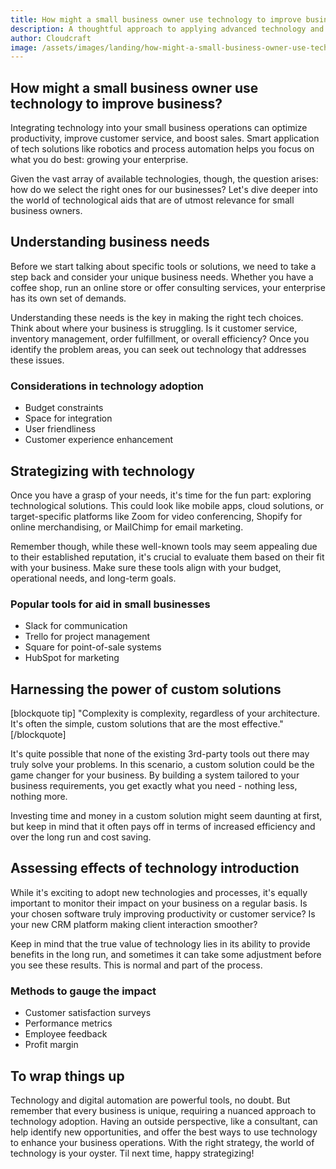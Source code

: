 ```yaml
---
title: How might a small business owner use technology to improve business?
description: A thoughtful approach to applying advanced technology and digital automation tools to improve small business.
author: Cloudcraft
image: /assets/images/landing/how-might-a-small-business-owner-use-technology-to-improve-business.jpg
---
```


## How might a small business owner use technology to improve business?

Integrating technology into your small business operations can optimize productivity, improve customer service, and boost sales. Smart application of tech solutions like robotics and process automation helps you focus on what you do best: growing your enterprise.

Given the vast array of available technologies, though, the question arises: how do we select the right ones for our businesses? Let's dive deeper into the world of technological aids that are of utmost relevance for small business owners.

<ServicesBlurb />

## Understanding business needs

Before we start talking about specific tools or solutions, we need to take a step back and consider your unique business needs. Whether you have a coffee shop, run an online store or offer consulting services, your enterprise has its own set of demands.

Understanding these needs is the key in making the right tech choices. Think about where your business is struggling. Is it customer service, inventory management, order fulfillment, or overall efficiency? Once you identify the problem areas, you can seek out technology that addresses these issues.

### Considerations in technology adoption

 * Budget constraints
 * Space for integration
 * User friendliness
 * Customer experience enhancement

## Strategizing with technology

Once you have a grasp of your needs, it's time for the fun part: exploring technological solutions. This could look like mobile apps, cloud solutions, or target-specific platforms like Zoom for video conferencing, Shopify for online merchandising, or MailChimp for email marketing. 

Remember though, while these well-known tools may seem appealing due to their established reputation, it's crucial to evaluate them based on their fit with your business. Make sure these tools align with your budget, operational needs, and long-term goals.

### Popular tools for aid in small businesses

 * Slack for communication
 * Trello for project management
 * Square for point-of-sale systems
 * HubSpot for marketing

<GetStartedBlurb />

## Harnessing the power of custom solutions

[blockquote tip]
"Complexity is complexity, regardless of your architecture. It's often the simple, custom solutions that are the most effective."
[/blockquote]

It's quite possible that none of the existing 3rd-party tools out there may truly solve your problems. In this scenario, a custom solution could be the game changer for your business. By building a system tailored to your business requirements, you get exactly what you need - nothing less, nothing more. 

Investing time and money in a custom solution might seem daunting at first, but keep in mind that it often pays off in terms of increased efficiency and over the long run and cost saving.

## Assessing effects of technology introduction

While it's exciting to adopt new technologies and processes, it's equally important to monitor their impact on your business on a regular basis. Is your chosen software truly improving productivity or customer service? Is your new CRM platform making client interaction smoother? 

Keep in mind that the true value of technology lies in its ability to provide benefits in the long run, and sometimes it can take some adjustment before you see these results. This is normal and part of the process.

### Methods to gauge the impact

 * Customer satisfaction surveys
 * Performance metrics
 * Employee feedback
 * Profit margin

## To wrap things up

Technology and digital automation are powerful tools, no doubt. But remember that every business is unique, requiring a nuanced approach to technology adoption. Having an outside perspective, like a consultant, can help identify new opportunities, and offer the best ways to use technology to enhance your business operations. With the right strategy, the world of technology is your oyster. Til next time, happy strategizing!